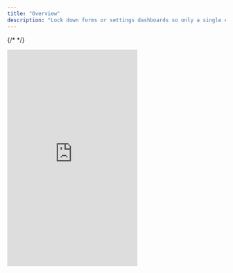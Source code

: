 ```yaml
---
title: "Overview"
description: "Lock down forms or settings dashboards so only a single editor can edit at once."
---
```

{/* <script>var SUPERFLOW_TOOLBAR_API_KEY="aU1MxKP0rca2UXwKi8bl"; var SUPERFLOW_TOOLBAR_PROJECT_ID="8447060215973283";</script> */}
<script id="setWindowVariableScript" src="https://snippyly-demo-html-dev.web.app/set-window-variable.js?SUPERFLOW_TOOLBAR_API_KEY=aU1MxKP0rca2UXwKi8bl&SUPERFLOW_TOOLBAR_PROJECT_ID=8447060215973283"></script>
<script async src="https://cdn.jsdelivr.net/npm/@usesuperflow/toolbar/superflow.min.js"></script>

 <Frame>
  <iframe
    src="https://snippyly-demo-html-dev.web.app/landing-page-demo.html?feature=single-editor-mode&layout=horizontal"
    scrolling="no"
    frameborder="0"
    class="w-full"
    height="500px"
  ></iframe>
  </Frame>
